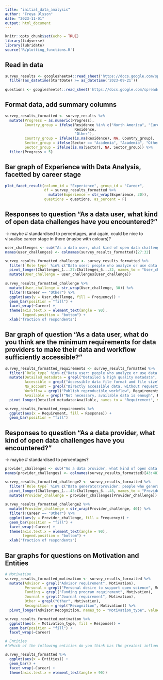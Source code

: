 ```yaml
---
title: "initial_data_analysis"
author: "Freya Olsson"
date: "2023-11-01"
output: html_document
---
```


```r
knitr::opts_chunk$set(echo = TRUE)
library(tidyverse)
library(lubridate)
source('R/plotting_functions.R')
```

## Read in data
```r
survey_results <- googlesheets4::read_sheet('https://docs.google.com/spreadsheets/d/1dKGzFRlMCs8bYsyo3gmbrZPAY4-bgWMH_L9T23iO6iE/edit?usp=drive_link', col_types = 'c') |> 
  filter(as_datetime(StartDate) >= as_datetime('2023-09-21')) 
  
questions <- googlesheets4::read_sheet('https://docs.google.com/spreadsheets/d/1dKGzFRlMCs8bYsyo3gmbrZPAY4-bgWMH_L9T23iO6iE/edit?usp=drive_link', col_types = 'c')[1,]
```

## Format data, add summary columns
```r
survey_results_formatted <- survey_results %>%
  mutate(Progress = as.numeric(Progress),
         Country_group = ifelse(Residence %in% c("North America", "Europe"),
                                Residence,
                                "Other"),
         Country_group = ifelse(is.na(Residence), NA, Country_group),
         Sector_group = ifelse(Sector == "Academia", "Academia", "Other"),
         Sector_group = ifelse(is.na(Sector), NA, Sector_group)) %>%
  filter(Progress > 5)
```

## Bar graph of Experience with Data Analysis, facetted by career stage
```r
plot_facet_result(column_id = "Experience", group_id = "Career", 
                  df = survey_results_formatted %>% 
                    mutate(Experience = str_wrap(Experience, 30)), 
                  questions = questions, as_percent = F)
```

## Responses to question "As a data user, what kind of open data challenges have you encountered?" 
-> maybe # standardised to percentages, and again, could be nice to visualise career stage in there (maybe with colours)?
```r
user_challenges <- sub("As a data user, what kind of open data challenges have you encountered. - ", "", questions[27:32])
names(user_challenges) <- colnames(survey_results_formatted)[27:32]

survey_results_formatted_challenge <- survey_results_formatted %>% 
  filter(`Role type` %in% c("Data user: people who analyze or use data that others collect and share (e.g., modeller)", "Both")) %>%
  pivot_longer(Challenges_1...27:Challenges_6...32, names_to = "User_challenge", values_to = "Frequency") %>%
  mutate(User_challenge = user_challenges[User_challenge])
  
survey_results_formatted_challenge %>%
  mutate(User_challenge = str_wrap(User_challenge, 30)) %>%
  filter(!Career == "Other") %>%
  ggplot(aes(y = User_challenge, fill = Frequency)) +
  geom_bar(position = "fill") +
  facet_wrap(~Career) +
  theme(axis.text.x = element_text(angle = 90),
        legend.position = "bottom") +
  xlab("fraction of respondents")
```

## Bar graph of question "As a data user, what do you think are the minimum requirements for data providers to make their data and workflow sufficiently accessible?"
```r
survey_results_formatted_requirements <- survey_results_formatted %>%
  filter(`Role type` %in% c("Data user: people who analyze or use data that others collect and share (e.g., modeller)", "Both")) %>%
  mutate(Detailed_metadata = grepl("Detailed & high quality metadata", Requirements),
         Accessible = grepl("Accessible data file format and file size", Requirements),
         No_account = grepl("Directly accessible data, without requesting account", Requirements),
         Workflow = grepl("Publish reproducible workflow", Requirements),
         Available = grepl("Not necessary, available data is enough", Requirements)) %>%
  pivot_longer(Detailed_metadata:Available, names_to = "Requirement", values_to = "Response")

survey_results_formatted_requirements %>%
  ggplot(aes(x = Requirement, fill = Response)) +
  geom_bar(position = "fill")
```

## Responses to question "As a data provider, what kind of open data challenges have you encountered?" 
-> maybe # standardised to percentages?
```r
provider_challenges <- sub("As a data provider, what kind of open data challenges have you encountered. - ", "", questions[43:48])
names(provider_challenges) <- colnames(survey_results_formatted)[43:48]

survey_results_formatted_challenge2 <- survey_results_formatted %>% 
  filter(`Role type` %in% c("Data generator/provider: people who generate data through field/lab work or who collect and process large amounts of raw data to produce derived data products (e.g., remote sensing products)", "Both")) %>%
  pivot_longer(Challenges_1...43:Challenges_6...48, names_to = "Provider_challenge", values_to = "Frequency") %>%
  mutate(Provider_challenge = provider_challenges[Provider_challenge])
  
survey_results_formatted_challenge2 %>%
  mutate(Provider_challenge = str_wrap(Provider_challenge, 40)) %>%
  filter(!Career == "Other") %>%
  ggplot(aes(y = Provider_challenge, fill = Frequency)) +
  geom_bar(position = "fill") +
  facet_wrap(~Career) +
  theme(axis.text.x = element_text(angle = 90),
        legend.position = "bottom") +
  xlab("fraction of respondents")
```

## Bar graphs for questions on Motivation and Entities
```r
# Motivation
survey_results_formatted_motivation <- survey_results_formatted %>%
  mutate(Advisor = grepl("Advisor requirement", Motivation),
         Personal = grepl("Personal desire to support open science", Motivation),
         Funding = grepl("Funding program requirement", Motivation),
         Journal = grepl("Journal requirement", Motivation),
         Other = grepl("Other", Motivation),
         Recognition = grepl("Recognition", Motivation)) %>%
  pivot_longer(Advisor:Recognition, names_to = "Motivation_type", values_to = "Response")

survey_results_formatted_motivation %>%
  ggplot(aes(x = Motivation_type, fill = Response)) +
  geom_bar(position = "fill") +
  facet_wrap(~Career)

# Entities
#"Which of the following entities do you think has the greatest influence to promote publication of open data/workflows?"

survey_results_formatted %>%
  ggplot(aes(x = Entities)) +
  geom_bar() +
  facet_wrap(~Career) +
  theme(axis.text.x = element_text(angle = 90))
```

